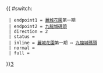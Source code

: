 {{ #switch: {{{format|}}}
  | endpoint1 = [[麗城花園]]第一期
  | endpoint2 = [[九龍城碼頭巴士總站|九龍城碼頭]]
  | direction = 2
  | status = {{HK Bus Status|P}}
  | inline = [[麗城花園]]第一期 ↔ [[九龍城碼頭巴士總站|九龍城碼頭]]
  | normal =
  | full =
}}<noinclude>[[category:新界居民巴士路線模板|3‎]]</noinclude>